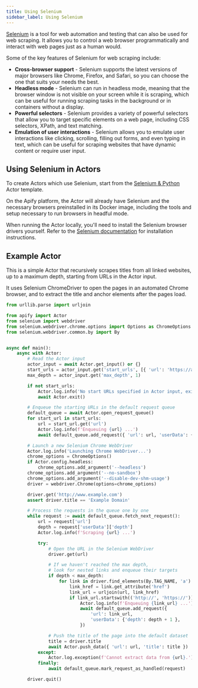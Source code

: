 ```yaml
---
title: Using Selenium
sidebar_label: Using Selenium
---
```


[Selenium](https://www.selenium.dev/) is a tool for web automation and testing that can also be used for web scraping.
It allows you to control a web browser programmatically and interact with web pages just as a human would.

Some of the key features of Selenium for web scraping include:

- **Cross-browser support** - Selenium supports the latest versions of major browsers like Chrome, Firefox, and Safari,
so you can choose the one that suits your needs the best.
- **Headless mode** - Selenium can run in headless mode,
meaning that the browser window is not visible on your screen while it is scraping,
which can be useful for running scraping tasks in the background or in containers without a display.
- **Powerful selectors** - Selenium provides a variety of powerful selectors that allow you to target specific elements on a web page,
including CSS selectors, XPath, and text matching.
- **Emulation of user interactions** - Selenium allows you to emulate user interactions like clicking, scrolling, filling out forms,
and even typing in text, which can be useful for scraping websites that have dynamic content or require user input.

## Using Selenium in Actors

To create Actors which use Selenium, start from the [Selenium & Python](https://apify.com/templates?category=python) Actor template.

On the Apify platform, the Actor will already have Selenium and the necessary browsers preinstalled in its Docker image,
including the tools and setup necessary to run browsers in headful mode.

When running the Actor locally, you'll need to install the Selenium browser drivers yourself.
Refer to the [Selenium documentation](https://www.selenium.dev/documentation/webdriver/getting_started/install_drivers/) for installation instructions.

## Example Actor

This is a simple Actor that recursively scrapes titles from all linked websites,
up to a maximum depth, starting from URLs in the Actor input.

It uses Selenium ChromeDriver to open the pages in an automated Chrome browser,
and to extract the title and anchor elements after the pages load.

```python title="src/main.py"
from urllib.parse import urljoin

from apify import Actor
from selenium import webdriver
from selenium.webdriver.chrome.options import Options as ChromeOptions
from selenium.webdriver.common.by import By


async def main():
    async with Actor:
        # Read the Actor input
        actor_input = await Actor.get_input() or {}
        start_urls = actor_input.get('start_urls', [{ 'url': 'https://apify.com' }])
        max_depth = actor_input.get('max_depth', 1)

        if not start_urls:
            Actor.log.info('No start URLs specified in Actor input, exiting...')
            await Actor.exit()

        # Enqueue the starting URLs in the default request queue
        default_queue = await Actor.open_request_queue()
        for start_url in start_urls:
            url = start_url.get('url')
            Actor.log.info(f'Enqueuing {url} ...')
            await default_queue.add_request({ 'url': url, 'userData': { 'depth': 0 }})

        # Launch a new Selenium Chrome WebDriver
        Actor.log.info('Launching Chrome WebDriver...')
        chrome_options = ChromeOptions()
        if Actor.config.headless:
            chrome_options.add_argument('--headless')
        chrome_options.add_argument('--no-sandbox')
        chrome_options.add_argument('--disable-dev-shm-usage')
        driver = webdriver.Chrome(options=chrome_options)

        driver.get('http://www.example.com')
        assert driver.title == 'Example Domain'

        # Process the requests in the queue one by one
        while request := await default_queue.fetch_next_request():
            url = request['url']
            depth = request['userData']['depth']
            Actor.log.info(f'Scraping {url} ...')

            try:
                # Open the URL in the Selenium WebDriver
                driver.get(url)

                # If we haven't reached the max depth,
                # look for nested links and enqueue their targets
                if depth < max_depth:
                    for link in driver.find_elements(By.TAG_NAME, 'a'):
                        link_href = link.get_attribute('href')
                        link_url = urljoin(url, link_href)
                        if link_url.startswith(('http://', 'https://')):
                            Actor.log.info(f'Enqueuing {link_url} ...')
                            await default_queue.add_request({
                                'url': link_url,
                                'userData': {'depth': depth + 1 },
                            })

                # Push the title of the page into the default dataset
                title = driver.title
                await Actor.push_data({ 'url': url, 'title': title })
            except:
                Actor.log.exception(f'Cannot extract data from {url}.')
            finally:
                await default_queue.mark_request_as_handled(request)

        driver.quit()
```
